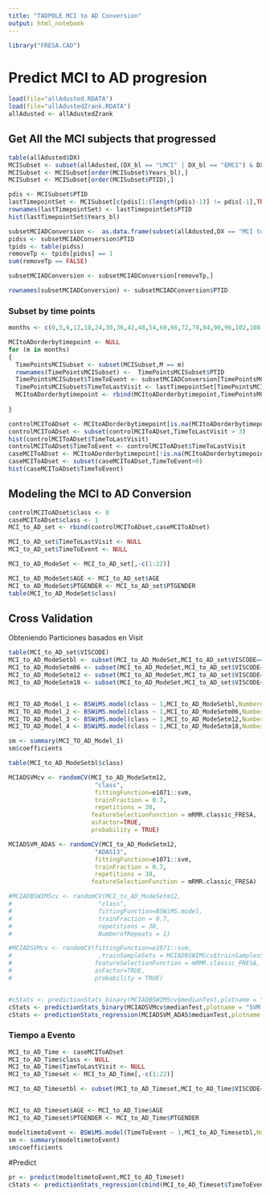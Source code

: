 ```yaml
---
title: "TADPOLE MCI to AD Conversion"
output: html_notebook
---
```


```r
library("FRESA.CAD")

```

# Predict MCI to AD progresion

```r
load(file="allAdusted.RDATA")
load(file="allAdustedZrank.RDATA")
allAdusted <- allAdustedZrank

```


## Get All the MCI subjects that progressed

```r
table(allAdusted$DX)
MCISubset <- subset(allAdusted,(DX_bl == "LMCI" | DX_bl == "EMCI") & DX == "MCI")
MCISubset <- MCISubset[order(MCISubset$Years_bl),]
MCISubset <- MCISubset[order(MCISubset$PTID),]

pdis <- MCISubset$PTID
lastTimepointSet <- MCISubset[c(pdis[1:(length(pdis)-1)] != pdis[-1],TRUE),]
rownames(lastTimepointSet) <- lastTimepointSet$PTID
hist(lastTimepointSet$Years_bl)

subsetMCIADConversion <-  as.data.frame(subset(allAdusted,DX == "MCI to Dementia"))
pidss <- subsetMCIADConversion$PTID
tpids <- table(pidss)
removeTp <- tpids[pidss] == 1
sum(removeTp == FALSE)

subsetMCIADConversion <- subsetMCIADConversion[removeTp,]

rownames(subsetMCIADConversion) <- subsetMCIADConversion$PTID

```

### Subset by time points

```r
months <- c(0,3,6,12,18,24,30,36,42,48,54,60,66,72,78,84,90,96,102,108,114,120)

MCItoADorderbytimepoint <- NULL
for (m in months)
{
  TimePointsMCISubset <- subset(MCISubset,M == m)
  rownames(TimePointsMCISubset) <-  TimePointsMCISubset$PTID
  TimePointsMCISubset$TimeToEvent <- subsetMCIADConversion[TimePointsMCISubset$PTID,"Years_bl"] - TimePointsMCISubset$Years_bl
  TimePointsMCISubset$TimeToLastVisit <- lastTimepointSet[TimePointsMCISubset$PTID,"Years_bl"] - TimePointsMCISubset$Years_bl
  MCItoADorderbytimepoint <- rbind(MCItoADorderbytimepoint,TimePointsMCISubset)
  
}

controlMCIToADset <- MCItoADorderbytimepoint[is.na(MCItoADorderbytimepoint$TimeToEvent),]
controlMCIToADset <- subset(controlMCIToADset,TimeToLastVisit > 3)
hist(controlMCIToADset$TimeToLastVisit)
controlMCIToADset$TimeToEvent <- controlMCIToADset$TimeToLastVisit
caseMCIToADset <- MCItoADorderbytimepoint[!is.na(MCItoADorderbytimepoint$TimeToEvent),]
caseMCIToADset <- subset(caseMCIToADset,TimeToEvent>0)
hist(caseMCIToADset$TimeToEvent)


```
## Modeling the MCI to AD Conversion
```r
controlMCIToADset$class <- 0
caseMCIToADset$class <- 1
MCI_to_AD_set <- rbind(controlMCIToADset,caseMCIToADset)

MCI_to_AD_set$TimeToLastVisit <- NULL
MCI_to_AD_set$TimeToEvent <- NULL

MCI_to_AD_ModeSet <- MCI_to_AD_set[,-c(1:22)]

MCI_to_AD_ModeSet$AGE <- MCI_to_AD_set$AGE
MCI_to_AD_ModeSet$PTGENDER <- MCI_to_AD_set$PTGENDER
table(MCI_to_AD_ModeSet$class)

```
## Cross Validation

Obteniendo Particiones basados en Visit

```r
table(MCI_to_AD_set$VISCODE)
MCI_to_AD_ModeSetbl <- subset(MCI_to_AD_ModeSet,MCI_to_AD_set$VISCODE=="bl")
MCI_to_AD_ModeSetm06 <- subset(MCI_to_AD_ModeSet,MCI_to_AD_set$VISCODE=="m06")
MCI_to_AD_ModeSetm12 <- subset(MCI_to_AD_ModeSet,MCI_to_AD_set$VISCODE=="m12")
MCI_to_AD_ModeSetm18 <- subset(MCI_to_AD_ModeSet,MCI_to_AD_set$VISCODE=="m18")


MCI_TO_AD_Model_1 <- BSWiMS.model(class ~ 1,MCI_to_AD_ModeSetbl,NumberofRepeats = 3)
MCI_TO_AD_Model_2 <- BSWiMS.model(class ~ 1,MCI_to_AD_ModeSetm06,NumberofRepeats = 3)
MCI_TO_AD_Model_3 <- BSWiMS.model(class ~ 1,MCI_to_AD_ModeSetm12,NumberofRepeats = 3)
MCI_TO_AD_Model_4 <- BSWiMS.model(class ~ 1,MCI_to_AD_ModeSetm18,NumberofRepeats = 3)

sm <- summary(MCI_TO_AD_Model_1)
sm$coefficients


```


```r


table(MCI_to_AD_ModeSetbl$class)

MCIADSVMcv <- randomCV(MCI_to_AD_ModeSetm12,
                        "class",
                        fittingFunction=e1071::svm,
                        trainFraction = 0.7,
                        repetitions = 30,
                       featureSelectionFunction = mRMR.classic_FRESA,
                       asFactor=TRUE,
                       probability = TRUE)

MCIADSVM_ADAS <- randomCV(MCI_to_AD_ModeSetm12,
                        "ADAS13",
                        fittingFunction=e1071::svm,
                        trainFraction = 0.7,
                        repetitions = 30,
                       featureSelectionFunction = mRMR.classic_FRESA)

#MCIADBSWIMScv <- randomCV(MCI_to_AD_ModeSetm12,
#                        "class",
#                        fittingFunction=BSWiMS.model,
#                        trainFraction = 0.7,
#                        repetitions = 30,
#                        NumberofRepeats = 1)

#MCIADSVMcv <- randomCV(fittingFunction=e1071::svm,
#                        ,trainSampleSets = MCIADBSWIMScv$trainSamplesSets,
#                       featureSelectionFunction = mRMR.classic_FRESA,
#                       asFactor=TRUE,
#                       probability = TRUE)



```
```r
#cStats <- predictionStats_binary(MCIADBSWIMScv$medianTest,plotname = "BSWiMS Baseline MCI to AD")
cStats <- predictionStats_binary(MCIADSVMcv$medianTest,plotname = "SVM Baseline MCI to AD")
cStats <- predictionStats_regression(MCIADSVM_ADAS$medianTest,plotname = "SVM Baseline ADAS13")

```

### Tiempo a Evento
```r
MCI_to_AD_Time <- caseMCIToADset
MCI_to_AD_Time$class <- NULL
MCI_to_AD_Time$TimeToLastVisit <- NULL
MCI_to_AD_Timeset <- MCI_to_AD_Time[,-c(1:22)]

MCI_to_AD_Timesetbl <- subset(MCI_to_AD_Timeset,MCI_to_AD_Time$VISCODE=="bl")


MCI_to_AD_Timeset$AGE <- MCI_to_AD_Time$AGE
MCI_to_AD_Timeset$PTGENDER <- MCI_to_AD_Time$PTGENDER

modeltimetoEvent <- BSWiMS.model(TimeToEvent ~ 1,MCI_to_AD_Timesetbl,NumberofRepeats = 3)
sm <- summary(modeltimetoEvent)
sm$coefficients

```


#Predict 
```r
pr <- predict(modeltimetoEvent,MCI_to_AD_Timeset)
cStats <- predictionStats_regression(cbind(MCI_to_AD_Timeset$TimeToEvent,pr),plotname = "Time")

```

